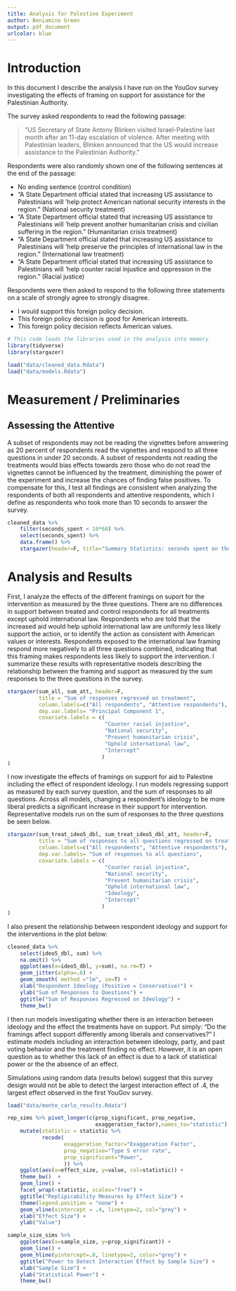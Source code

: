 ```yaml
---
title: Analysis for Palestine Experiment
author: Beniamino Green
output: pdf_document
urlcolor: blue
---
```


# Introduction

In this document I describe the analysis I have run on the YouGov survey
investigating the effects of framing on support for assistance for the
Palestinian Authority.

The survey asked respondents to read the following passage:

> "US Secretary of State Antony Blinken visited Israel-Palestine last month after
> an 11-day escalation of violence.  After meeting with Palestinian leaders,
> Blinken announced that the US would increase assistance to the Palestinian
> Authority."

Respondents were also randomly shown one of the following sentences at the end
of the passage:

* No ending sentence (control condition)
* "A State Department official stated that increasing US assistance to
Palestinians will 'help protect American national security interests in the
region.” (National security treatment)
* "A State Department official stated that increasing US assistance to
Palestinians will 'help prevent another humanitarian crisis and civilian
suffering in the region.” (Humanitarian crisis treatment)
* "A State Department official stated that increasing US assistance to
Palestinians will 'help preserve the principles of international law in the
region.” (International law treatment)
* "A State Department official stated that increasing US assistance to
Palestinians will 'help counter racial injustice and oppression in the region.” (Racial justice)


Respondents were then asked to respond to the following three statements on a scale of strongly agree to strongly disagree.

* I would support this foreign policy decision.
* This foreign policy decision is good for American interests.
* This foreign policy decision reflects American values.

```r
# This code loads the libraries used in the analysis into memory
library(tidyverse)
library(stargazer)
```

```r
load("data/cleaned_data.Rdata")
load("data/models.Rdata")

```

# Measurement / Preliminaries

## Assessing the Attentive

A subset of respondents may not be reading the vignettes before answering as 20
percent of respondents read the vignettes and respond to all three questions in
under 20 seconds. A subset of respondents not reading the treatments would bias
effects towards zero those who do not read the vignettes cannot be influenced
by the treatment, diminishing the power of the experiment and increase the
chances of finding false positives.  To compensate for this, I test all
findings are consistent when analyzing the respondents of both all respondents
and attentive respondents, which I define as respondents who took more than 10
seconds to answer the survey.

```r
cleaned_data %>%
    filter(seconds_spent < 10*60) %>%
    select(seconds_spent) %>%
    data.frame() %>%
    stargazer(header=F, title="Summary Statistics: seconds spent on the survey")
```

# Analysis and Results

First, I analyze the effects of the different framings on suport for the
intervention as measured by the three questions. There are no differences in
support between treated and control respondents for all treatments except
uphold international law. Respondents who are told that the increased aid would
help uphold international law are uniformly less likely support the action, or
to identify the action as consistent with American values or interests.
Respondents exposed to the international law framing respond more negatively to
all three questions combined, indicating that this framing makes respondents
less likely to support the intervention.  I summarize these results with
representative models describing the relationship between the framing and
support as measured by the sum responses to the three questions in the survey.

```r
stargazer(sum_all, sum_att, header=F,
          title = "Sum of responses regressed on treatment",
          column.labels=c("All respondents", "Attentive respondents"),
          dep.var.labels= "Principal Component 1",
          covariate.labels = c(
                               "Counter racial injustice",
                               "National security",
                               "Prevent humanitarian crisis",
                               "Uphold international law",
                               "Intercept"
                              )
)
```

I now investigate the effects of framings on support for aid to Palestine
including the effect of respondent ideology. I run models regressing support as
measured by each survey question, and the sum of responses to all questions.
Across all models, changing a respondent's ideology to be more liberal predicts
a significant increase in their support for intervention. Representative models
run on the sum of responses to the three questions be seen below.

```r

stargazer(sum_treat_ideo5_dbl, sum_treat_ideo5_dbl_att, header=F,
          title = "Sum of responses to all questions regressed on treatments",
          column.labels=c("All respondents", "Attentive respondents"),
          dep.var.labels= "Sum of responses to all questions",
          covariate.labels = c(
                               "Counter racial injustice",
                               "National security",
                               "Prevent humanitarian crisis",
                               "Uphold international law",
                               "Ideology",
                               "Intercept"
                              )
)
```

I also present the relationship between respondent ideology and support for the interventions in the plot below:

```r
cleaned_data %>%
    select(ideo5_dbl, sum) %>%
    na.omit() %>%
    ggplot(aes(x=ideo5_dbl, y=sum), na.rm=T) +
    geom_jitter(alpha=.6) +
    geom_smooth( method ="lm", se=T) +
    xlab("Respondent Ideology (Positive = Conservative)") +
    ylab("Sum of Responses to Questions") +
    ggtitle("Sum of Responses Regressed on Ideology") +
    theme_bw()


```



I then run models investigating whether there is an interaction between
ideology and the effect the treatments have on support. Put simply: "Do the
framings affect support differently among liberals and conservatives?" I
estimate models including an interaction between ideology, party, and past
voting behavior and the treatment finding no effect. However, it is an open
question as to whether this lack of an effect is due to a lack of statistical
power or the the absence of an effect.

Simulations using random data (results below) suggest that this survey design
would not be able to detect the largest interaction effect of .4, the largest
effect observed in the first YouGov survey.

```r

load("data/monte_carlo_results.Rdata")

rep_sims %>% pivot_longer(c(prop_significant, prop_negative,
                            exaggeration_factor),names_to="statistic")  %>%
    mutate(statistic = statistic %>%
           recode(
                  exaggeration_factor="Exaggeration Factor",
                  prop_negative="Type S error rate",
                  prop_significant="Power",
                  )) %>%
    ggplot(aes(x=effect_size, y=value, col=statistic)) +
    theme_bw()  +
    geom_line() +
    facet_wrap(~statistic, scales="free") +
    ggtitle("Replipicability Measures by Effect Size") +
    theme(legend.position = "none") +
    geom_vline(xintercept = .4, linetype=2, col="grey") +
    xlab("Effect Size") +
    ylab("Value")

sample_size_sims %>%
    ggplot(aes(x=sample_size, y=prop_significant)) +
    geom_line() +
    geom_hline(yintercept=.8, linetype=2, color="grey") +
    ggtitle("Power to Detect Interaction Effect by Sample Size") +
    xlab("Sample Size") +
    ylab("Statistical Power") +
    theme_bw()

```
